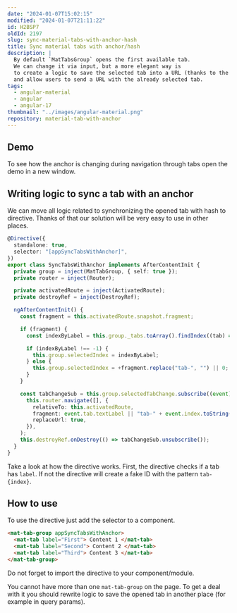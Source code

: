 ```yaml
---
date: "2024-01-07T15:02:15"
modified: "2024-01-07T21:11:22"
id: H2BSP7
oldId: 2197
slug: sync-material-tabs-with-anchor-hash
title: Sync material tabs with anchor/hash
description: |
  By default `MatTabsGroup` opens the first available tab.
  We can change it via input, but a more elegant way is
  to create a logic to save the selected tab into a URL (thanks to the anchor)
  and allow users to send a URL with the already selected tab.
tags:
  - angular-material
  - angular
  - angular-17
thumbnail: "../images/angular-material.png"
repository: material-tab-with-anchor
---
```



## Demo

<Demo height={350} repository={frontmatter.repository} />

<Note type="IMPORTANT">

To see how the anchor is changing during navigation through tabs open the demo in a new window.

</Note>

## Writing logic to sync a tab with an anchor

We can move all logic related to synchronizing the opened tab with hash to directive.
Thanks of that our solution will be very easy to use in other places.

```ts
@Directive({
  standalone: true,
  selector: "[appSyncTabsWithAnchor]",
})
export class SyncTabsWithAnchor implements AfterContentInit {
  private group = inject(MatTabGroup, { self: true });
  private router = inject(Router);

  private activatedRoute = inject(ActivatedRoute);
  private destroyRef = inject(DestroyRef);

  ngAfterContentInit() {
    const fragment = this.activatedRoute.snapshot.fragment;

    if (fragment) {
      const indexByLabel = this.group._tabs.toArray().findIndex((tab) => tab.textLabel === fragment);

      if (indexByLabel !== -1) {
        this.group.selectedIndex = indexByLabel;
      } else {
        this.group.selectedIndex = +fragment.replace("tab-", "") || 0;
      }
    }

    const tabChangeSub = this.group.selectedTabChange.subscribe((event) =>
      this.router.navigate([], {
        relativeTo: this.activatedRoute,
        fragment: event.tab.textLabel || "tab-" + event.index.toString(),
        replaceUrl: true,
      }),
    );
    this.destroyRef.onDestroy(() => tabChangeSub.unsubscribe());
  }
}
```

<Note type="HELPFUL">

Take a look at how the directive works. First, the directive checks if a tab has `label`.
If not the directive will create a fake ID with the pattern `tab-{index}`.

</Note>

## How to use

To use the directive just add the selector to a component.

```html
<mat-tab-group appSyncTabsWithAnchor>
  <mat-tab label="First"> Content 1 </mat-tab>
  <mat-tab label="Second"> Content 2 </mat-tab>
  <mat-tab label="Third"> Content 3 </mat-tab>
</mat-tab-group>
```

<Note type="IMPORTANT">

Do not forget to import the directive to your component/module.

</Note>

<Note type="CRITICAL">

You cannot have more than one `mat-tab-group` on the page. To get a deal with it you should rewrite logic to save the opened tab in another place (for example in query params).

</Note>
